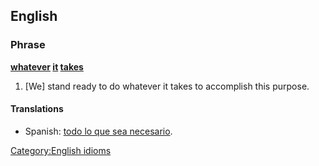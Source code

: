 {{rfd}}
==English==
===Phrase===
'''[[whatever]] [[it]] [[takes]]'''
#[We] stand ready to do whatever it takes to accomplish this purpose.
==== Translations ====
* Spanish: [[todo lo que sea  necesario]].



[[Category:English idioms]]